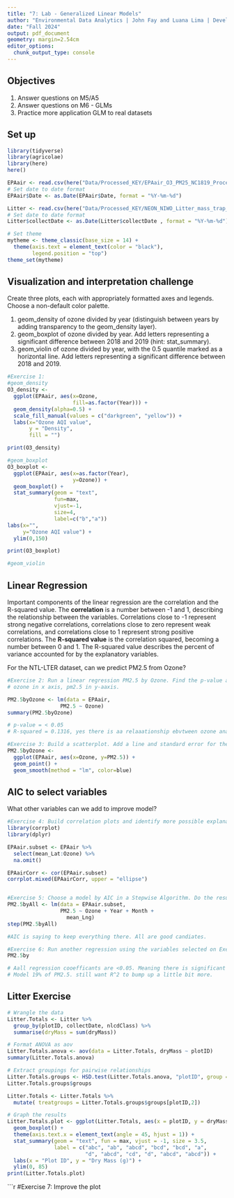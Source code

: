 ```yaml
---
title: "7: Lab - Generalized Linear Models"
author: "Environmental Data Analytics | John Fay and Luana Lima | Developed by Kateri Salk"
date: "Fall 2024"
output: pdf_document
geometry: margin=2.54cm
editor_options: 
  chunk_output_type: console
---
```


## Objectives
1. Answer questions on M5/A5
2. Answer questions on M6 - GLMs
3. Practice more application GLM to real datasets


## Set up
```r
library(tidyverse)
library(agricolae)   
library(here)
here()

EPAair <- read.csv(here("Data/Processed_KEY/EPAair_O3_PM25_NC1819_Processed.csv"), stringsAsFactors = TRUE)
# Set date to date format
EPAair$Date <- as.Date(EPAair$Date, format = "%Y-%m-%d")

Litter <- read.csv(here("Data/Processed_KEY/NEON_NIWO_Litter_mass_trap_Processed.csv"), stringsAsFactors = TRUE)
# Set date to date format
Litter$collectDate <- as.Date(Litter$collectDate , format = "%Y-%m-%d")

# Set theme
mytheme <- theme_classic(base_size = 14) +
  theme(axis.text = element_text(color = "black"), 
        legend.position = "top")
theme_set(mytheme)
```



## Visualization and interpretation challenge

Create three plots, each with appropriately formatted axes and legends. Choose a non-default color palette.

1. geom_density of ozone divided by year (distinguish between years by adding transparency to the geom_density layer).
2. geom_boxplot of ozone divided by year. Add letters representing a significant difference between 2018 and 2019 (hint: stat_summary). 
3. geom_violin of ozone divided by year, with the 0.5 quantile marked as a horizontal line. Add letters representing a significant difference between 2018 and 2019. 

```r
#Exercise 1:
#geom_density
O3_density <- 
  ggplot(EPAair, aes(x=Ozone, 
                     fill=as.factor(Year))) +
  geom_density(alpha=0.5) +
  scale_fill_manual(values = c("darkgreen", "yellow")) +
  labs(x="Ozone AQI value",
       y = "Density",
       fill = "")

print(O3_density)

#geom_boxplot
O3_boxplot <-
  ggplot(EPAair, aes(x=as.factor(Year),
                     y=Ozone)) +
  geom_boxplot() +
  stat_summary(geom = "text",
               fun=max,
               vjust=-1,
               size=4,
               label=c("b","a"))
labs(x="",
     y="Ozone AQI value") +
  ylim(0,150)

print(O3_boxplot)

#geom_violin

```

## Linear Regression

Important components of the linear regression are the correlation and the R-squared value. The **correlation** is a number between -1 and 1, describing the relationship between the variables. Correlations close to -1 represent strong negative correlations, correlations close to zero represent weak correlations, and correlations close to 1 represent strong positive correlations. The **R-squared value** is the correlation squared, becoming a number between 0 and 1. The R-squared value describes the percent of variance accounted for by the explanatory variables. 

For the NTL-LTER dataset, can we predict PM2.5 from Ozone?

```r

#Exercise 2: Run a linear regression PM2.5 by Ozone. Find the p-value and R-squared value. 
# ozone in x axis, pm2.5 in y-aaxis. 

PM2.5byOzone <- lm(data = EPAair,
                 PM2.5 ~ Ozone)
summary(PM2.5byOzone)

# p-value = < 0.05
# R-squared = 0.1316, yes there is aa relaaationship ebvtween ozone anad pm2.5 but ozone is only showing 13% of vaariability of pm2.5. if want better model for pm2.5 need to add more variables

#Exercise 3: Build a scatterplot. Add a line and standard error for the linear regression. Add the regression equation to the plot
PM2.5byOzone <-
  ggplot(EPAair, aes(x=Ozone, y=PM2.5)) +
  geom_point() +
  geom_smooth(method = "lm", color=blue)


```


## AIC to select variables

What other variables can we add to improve model?

```r

#Exercise 4: Build correlation plots and identify more possible explanatory variables to add to the regression.
library(corrplot)
library(dplyr)

EPAair.subset <- EPAair %>%
  select(mean_Lat:Ozone) %>%
  na.omit()

EPAairCorr <- cor(EPAair.subset)
corrplot.mixed(EPAairCorr, upper = "ellipse")


#Exercise 5: Choose a model by AIC in a Stepwise Algorithm. Do the results from AIC match the variables you selected on Exercise 4?
PM2.5byAll <- lm(data = EPAair.subset,
                 PM2.5 ~ Ozone + Year + Month +
                   mean_Lng)
step(PM2.5byAll)

#AIC is saying to keep everything there. All are good candiates.

#Exercise 6: Run another regression using the variables selected on Exercise 6. Compare r-squared value with the one from Exercise 2. 
PM2.5by

# Aall regression cooefficants are <0.05. Meaning there is significant difference.
# Model 19% of PM2.5. still want R^2 to bump up a little bit more.
```



## Litter Exercise

```r
# Wrangle the data
Litter.Totals <- Litter %>%
  group_by(plotID, collectDate, nlcdClass) %>%
  summarise(dryMass = sum(dryMass))

# Format ANOVA as aov
Litter.Totals.anova <- aov(data = Litter.Totals, dryMass ~ plotID)
summary(Litter.Totals.anova)

# Extract groupings for pairwise relationships
Litter.Totals.groups <- HSD.test(Litter.Totals.anova, "plotID", group = TRUE)
Litter.Totals.groups$groups

Litter.Totals <- Litter.Totals %>%
  mutate( treatgroups = Litter.Totals.groups$groups[plotID,2])

# Graph the results
Litter.Totals.plot <- ggplot(Litter.Totals, aes(x = plotID, y = dryMass)) +
  geom_boxplot() +
  theme(axis.text.x = element_text(angle = 45, hjust = 1)) +
  stat_summary(geom = "text", fun = max, vjust = -1, size = 3.5,
               label = c("abc", "ab", "abcd", "bcd", "bcd", "a", 
                         "d", "abcd", "cd", "d", "abcd", "abcd")) +
  labs(x = "Plot ID", y = "Dry Mass (g)") +
  ylim(0, 85)
print(Litter.Totals.plot)

```

```r
#Exercise 7: Improve the plot

